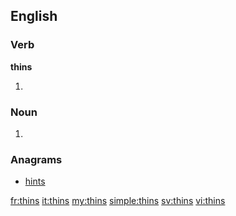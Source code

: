 ==English==

===Verb===
'''thins'''

# {{third-person singular of|[[thin]]}}
===Noun===
# {{philately}} {{plural of|thin}}
===Anagrams===
* [[hints#English|hints]]

[[fr:thins]]
[[it:thins]]
[[my:thins]]
[[simple:thins]]
[[sv:thins]]
[[vi:thins]]